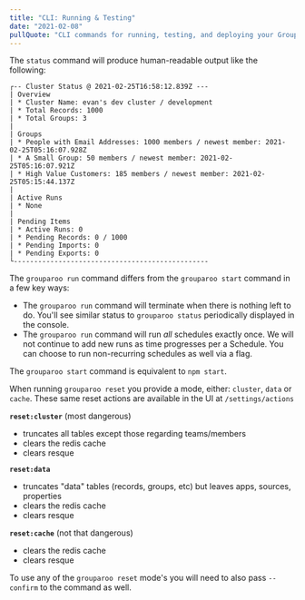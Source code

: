 ```yaml
---
title: "CLI: Running & Testing"
date: "2021-02-08"
pullQuote: "CLI commands for running, testing, and deploying your Grouparoo application."
---
```


<CLICommand name="status" />

The `status` command will produce human-readable output like the following:

```
┌-- Cluster Status @ 2021-02-25T16:58:12.839Z ---
| Overview
| * Cluster Name: evan's dev cluster / development
| * Total Records: 1000
| * Total Groups: 3
|
| Groups
| * People with Email Addresses: 1000 members / newest member: 2021-02-25T05:16:07.928Z
| * A Small Group: 50 members / newest member: 2021-02-25T05:16:07.921Z
| * High Value Customers: 185 members / newest member: 2021-02-25T05:15:44.137Z
|
| Active Runs
| * None
|
| Pending Items
| * Active Runs: 0
| * Pending Records: 0 / 1000
| * Pending Imports: 0
| * Pending Exports: 0
└------------------------------------------------
```

<CLICommand name="sync" />

<CLICommand name="run" />

The `grouparoo run` command differs from the `grouparoo start` command in a few key ways:

- The `grouparoo run` command will terminate when there is nothing left to do. You'll see similar status to `grouparoo status` periodically displayed in the console.
- The `grouparoo run` command will run _all_ schedules exactly once. We will not continue to add new runs as time progresses per a Schedule. You can choose to run non-recurring schedules as well via a flag.

<CLICommand name="start" />

The `grouparoo start` command is equivalent to `npm start`.

<CLICommand name="reset" />

When running `grouparoo reset` you provide a mode, either: `cluster`, `data` or `cache`. These same reset actions are available in the UI at `/settings/actions`

**`reset:cluster`** (most dangerous)

- truncates all tables except those regarding teams/members
- clears the redis cache
- clears resque

**`reset:data`**

- truncates "data" tables (records, groups, etc) but leaves apps, sources, properties
- clears the redis cache
- clears resque

**`reset:cache`** (not that dangerous)

- clears the redis cache
- clears resque

To use any of the `grouparoo reset` mode's you will need to also pass `--confirm` to the command as well.

<CLICommand name="console" />
